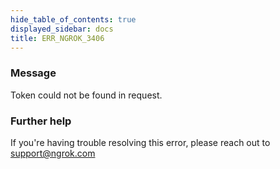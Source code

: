 ```yaml
---
hide_table_of_contents: true
displayed_sidebar: docs
title: ERR_NGROK_3406
---
```


### Message

Token could not be found in request.

<ErrorDetails />

### Further help

If you're having trouble resolving this error, please reach out to [support@ngrok.com](mailto:support@ngrok.com?subject=Help%20with%20ERR_NGROK_3406)
